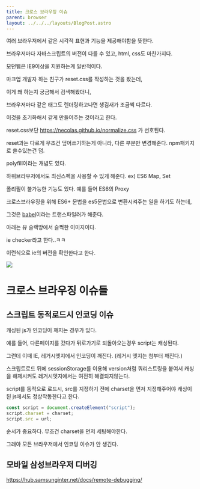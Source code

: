 ```yaml
---
title: 크로스 브라우징 이슈
parent: browser
layout: ../../../layouts/BlogPost.astro
---
```


여러 브라우저에서 같은 시각적 표현과 기능을 제공해야함을 뜻한다.

브라우저마다 자바스크립트의 버전이 다를 수 있고, html, css도 마찬가지다.

모던웹은 IE9이상을 지원하는게 일반적이다.

마크업 개발자 하는 친구가 reset.css를 작성하는 것을 봤는데,

이게 왜 하는지 궁금해서 검색해봤더니,

브라우저마다 같은 태그도 렌더링하고나면 생김새가 조금씩 다르다.

이것을 초기화해서 같게 만들어주는 것이라고 한다.

reset.css보단 https://necolas.github.io/normalize.css 가 선호된다.

reset과는 다르게 무조건 덮어쓰기하는게 아니라, 다른 부분만 변경해준다. npm패키지로 쓸수있는건 덤.

polyfill이라는 개념도 있다.

하위브라우저에서도 최신스펙을 사용할 수 있게 해준다. ex) ES6 Map, Set

폴리필이 불가능한 기능도 있다. 예를 들어 ES6의 Proxy

크로스브라우징을 위해 ES6+ 문법을 es5문법으로 변환시켜주는 일을 하기도 하는데,

그것은 [babel](/fe/webpack-babel#babel)이라는 트랜스파일러가 해준다.

아래는 뷰 슬랙방에서 슬쩍한 이미지이다.

ie checker라고 한다..ㅋㅋ

이런식으로 ie의 버전을 확인한다고 한다.

<img src="/images/ieChecker.png" />

# 크로스 브라우징 이슈들

## 스크립트 동적로드시 인코딩 이슈

캐싱된 js가 인코딩이 깨지는 경우가 있다.

예를 들어, 다른페이지를 갔다가 뒤로가기로 되돌아오는경우 script는 캐싱된다.

그런데 이때 IE, 레거시엣지에서 인코딩이 깨진다. (레거시 엣지는 첨부터 깨진다.)

스크립트로드 뒤에 sessionStorage를 이용해 version처럼 쿼리스트링을 붙여서 캐싱을 해제시켜도 레거시엣지에서는 여전히 해결되지않는다.

script를 동적으로 로드시, src를 지정하기 전에 charset을 먼저 지정해주어야 캐싱이 된 js에서도 정상작동한다고 한다.

```js
const script = document.createElement("script");
script.charset = charset;
script.src = url;
```

순서가 중요하다. 무조건 charset을 먼저 세팅해야한다.

그래야 모든 브라우저에서 인코딩 이슈가 안 생긴다.

## 모바일 삼성브라우저 디버깅

https://hub.samsunginter.net/docs/remote-debugging/
